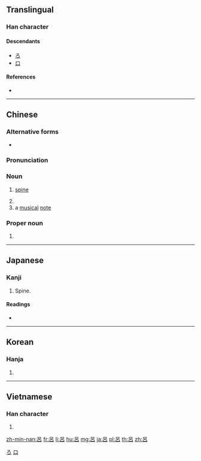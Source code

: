 {{character info/new}}
{{also|吕}}
==Translingual==

===Han character===
{{Han char|rn=30|rad=口|as=04|sn=7|four=60600|canj=RHR|ids=⿳口丿口}}

====Descendants====
* [[ろ]]
* [[ロ]]

====References====
* {{Han ref|kx=0181.030|dkj=03386|dj=0398.080|hdz=10577.120|uh=5442|ud=21570|bh=A766|bd=42854}}

[[Category:Han characters from which hiragana were derived|ろ]]
[[Category:Han characters from which katakana were derived|ロ]]

----

==Chinese==
{{zh-forms|s=吕}}

===Alternative forms===
* {{zh-l|膂}}

===Pronunciation===
{{zh-pron
|m=lǚ
|m-s=nü3
|c=leoi5
|mn=qz:Lír/xm:Lú/zz:Lí/qz:Lǐr/tw,xm:Lū/zz:Lī
|mn_note=Lír/Lú/Lí - literary; Lǐr/Lū/Lī - vernacular
|mc=y
|oc=y
|ma=
|cat=pn,n
}}

===Noun===
{{zh-noun}}

# {{lb|zh|anatomy}} [[spine]]
# {{zh-only used in|律呂|pitch-pipe}}
# a [[musical]] [[note]]

===Proper noun===
{{zh-proper noun}}

# {{surname|lang=zh}}

----

==Japanese==

===Kanji===
{{ja-kanji|grade=c|rs=口04}}

# Spine.

====Readings====
* {{ja-readings|goon=[[ろ]] (ro)|kanon=[[りょ]] (ryo)|kun=[[せぼね]] (sebone)}}

----

==Korean==

===Hanja===
{{ko-hanja|hangeul=려|rv=ryeo|mr=ryŏ}}

# {{defn|lang=ko|sort=口04}}

----

==Vietnamese==

===Han character===
{{vi-hantu|[[lã]], [[lả]], [[lỡ]], [[lử]], [[lữa]], [[rả]], [[rứa]], [[trả]], [[trở]], [[lớ]], [[lở]], [[lữ]]|rs=口04}}

# {{defn|lang=vi|sort=口04}}

[[zh-min-nan:呂]]
[[fr:呂]]
[[li:呂]]
[[hu:呂]]
[[mg:呂]]
[[ja:呂]]
[[pl:呂]]
[[th:呂]]
[[zh:呂]]